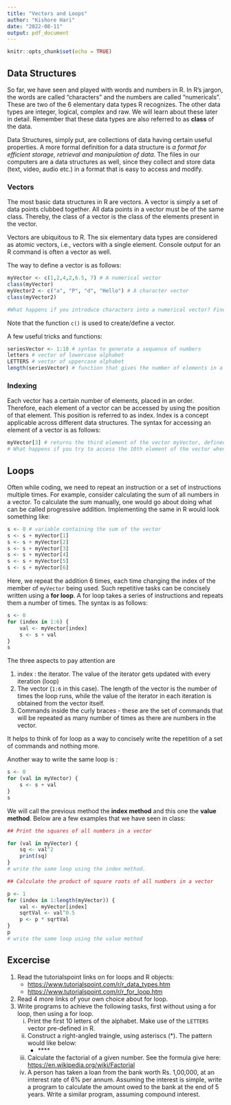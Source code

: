 ```yaml
---
title: "Vectors and Loops"
author: "Kishore Hari"
date: "2022-08-11"
output: pdf_document
---
```


```r
knitr::opts_chunk$set(echo = TRUE)
```

## Data Structures

So far, we have seen and played with words and numbers in R. In R's jargon, the words are called "characters" and the numbers are called "numericals". These are two of the 6 elementary data types R recognizes. The other data types are integer, logical, complex and raw. We will learn about these later in detail. Remember that these data types are also referred to as **class** of the data. 

Data Structures, simply put, are collections of data having certain useful properties. A more formal definition for a data structure is *a format for efficient storage, retrieval and manipulation of data*. The files in our computers are a data structures as well, since they collect and store data (text, video, audio etc.) in a format that is easy to access and modify. 

### Vectors

The most basic data structures in R are vectors. A vector is simply a set of data points clubbed together. All data points in a vector must be of the same class. Thereby, the class of a vector is the class of the elements present in the vector. 

Vectors are ubiquitous to R. The six elementary data types are considered as atomic vectors, i.e., vectors with a single element. Console output for an R command is often a vector as well. 

The way to define a vector is as follows:

```r
myVector <- c(1,2,4,2,6.5, 7) # A numerical vector
class(myVector)
myVector2 <- c("a", "P", "d", "Hello") # A character vector
class(myVector2)

#What happens if you introduce characters into a numerical vector? Find out!
```

Note that the function `c()` is used to create/define a vector.

A few useful tricks and functions:

```r
seriesVector <- 1:10 # syntax to generate a sequence of numbers
letters # vector of lowercase alphabet
LETTERS # vector of uppercase alphabet
length(seriesVector) # function that gives the number of elements in a vector.
```


### Indexing

Each vector has a certain number of elements, placed in an order. Therefore, each element of a vector can be accessed by using the position of that element. This position is referred to as index. Index is a concept applicable across different data structures. The syntax for accessing an element of a vector is as follows:

```r
myVector[3] # returns the third element of the vector myVector, defined previously
# What happens if you try to access the 10th element of the vector when there are only 6?
```

## Loops

Often while coding, we need to repeat an instruction or a set of instructions multiple times. For example, consider calculating the sum of all numbers in a vector. To calculate the sum manually, one would go about doing what can be called progressive addition. Implementing the same in R would look something like:

```r
s <- 0 # variable containing the sum of the vector
s <- s + myVector[1]
s <- s + myVector[2]
s <- s + myVector[3]
s <- s + myVector[4]
s <- s + myVector[5]
s <- s + myVector[6]
```

Here, we repeat the addition 6 times, each time changing the index of the member of `myVector` being used. Such repetitive tasks can be concisely written using a **for loop**. A for loop takes a series of instructions and repeats them a number of times. The syntax is as follows:

```r
s <- 0
for (index in 1:6) {
    val <- myVector[index]
    s <- s + val
}
s
```

The three aspects to pay attention are 

1. index : the iterator. The value of the iterator gets updated with every iteration (loop)
2. The vector (`1:6` in this case). The length of the vector is the number of times the loop runs, while the value of the iterator in each iteration is obtained from the vector itself.
3. Commands inside the curly braces - these are the set of commands that will be repeated as many number of times as there are numbers in the vector.

It helps to think of for loop as a way to concisely write the repetition of a set of commands and nothing more.

Another way to write the same loop is :

```r
s <- 0
for (val in myVector) {
    s <- s + val
}
s
```

We will call the previous method the **index method** and this one the **value method**. Below are a few examples that we have seen in class:

```r
## Print the squares of all numbers in a vector

for (val in myVector) {
    sq <- val^2
    print(sq)
}
# write the same loop using the index method.

## Calculate the product of square roots of all numbers in a vector

p <- 1
for (index in 1:length(myVector)) {
    val <- myVector[index]
    sqrtVal <- val^0.5
    p <- p * sqrtVal
}
p
# write the same loop using the value method 
```

## Excercise

1. Read the tutorialspoint links on for loops and R objects: 
    - <https://www.tutorialspoint.com/r/r_data_types.htm>
    - <https://www.tutorialspoint.com/r/r_for_loop.htm>
2. Read 4 more links of your own choice about for loop.
3. Write programs to achieve the following tasks, first without using a for loop, then using a for loop.
    i. Print the first 10 letters of the alphabet. Make use of the `LETTERS` vector pre-defined in R.
    ii. Construct a right-angled traingle, using asteriscs (*). The pattern would like below:
        *
        **
        ***
        ****
        *****
        ******
    iii. Calculate the factorial of a given number. See the formula give here: <https://en.wikipedia.org/wiki/Factorial>
    iv. A person has taken a loan from the bank worth Rs. 1,00,000, at an interest rate of 6% per annum. Assuming the interest is simple, write a program to calculate the amount owed to the bank at the end of 5 years. Write a similar program, assuming compound interest. 
